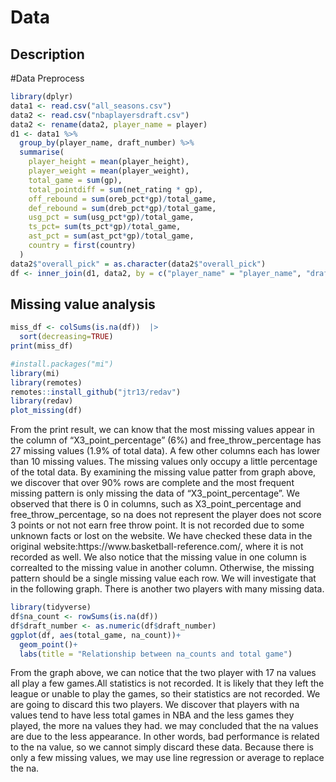 # Data
## Description

#Data Preprocess
```r
library(dplyr)
data1 <- read.csv("all_seasons.csv")
data2 <- read.csv("nbaplayersdraft.csv")
data2 <- rename(data2, player_name = player)
d1 <- data1 %>%
  group_by(player_name, draft_number) %>%
  summarise(
    player_height = mean(player_height),
    player_weight = mean(player_weight),
    total_game = sum(gp),
    total_pointdiff = sum(net_rating * gp),
    off_rebound = sum(oreb_pct*gp)/total_game,
    def_rebound = sum(dreb_pct*gp)/total_game,
    usg_pct = sum(usg_pct*gp)/total_game,
    ts_pct= sum(ts_pct*gp)/total_game,
    ast_pct = sum(ast_pct*gp)/total_game,
    country = first(country)
  )
data2$"overall_pick" = as.character(data2$"overall_pick")
df <- inner_join(d1, data2, by = c("player_name" = "player_name", "draft_number" = "overall_pick"))
```
## Missing value analysis
```r
miss_df <- colSums(is.na(df))  |>
  sort(decreasing=TRUE)
print(miss_df)

#install.packages("mi")
library(mi)
library(remotes)
remotes::install_github("jtr13/redav")
library(redav)
plot_missing(df)
```
From the print result, we can know that the most missing values appear in the column of "X3_point_percentage" (6%) and free_throw_percentage has 27 missing values (1.9% of total data). A few other columns each has lower than 10 missing values. The missing values only occupy a little percentage of the total data. By examining the missing value patter from graph above, we discover that over 90% rows are complete and the most frequent missing pattern is only missing the data of "X3_point_percentage". We observed that there is 0 in columns, such as X3_point_percentage and free_throw_percentage, so na does not represent the player does not score 3 points or not not earn free throw point. It is not recorded due to some unknown facts or lost on the website. We have checked these data in the original website:https://www.basketball-reference.com/, where it is not recorded as well. We also notice that the missing value in one column is correalted to the missing value in another column. Otherwise, the missing pattern should be a single missing value each row. We will investigate that in the following graph. There is another two players with many missing data.
```r
library(tidyverse)
df$na_count <- rowSums(is.na(df))
df$draft_number <- as.numeric(df$draft_number)
ggplot(df, aes(total_game, na_count))+
  geom_point()+
  labs(title = "Relationship between na_counts and total game")
```
From the graph above, we can notice that the two player with 17 na values all play a few games.All statistics is not recorded. It is likely that they left the league or unable to play the games, so their statistics are not recorded. We are going to discard this two players. We discover that players with na values tend to have less total games in NBA and the less games they played, the more na values they had. we may concluded that the na values are due to the less appearance. In other words, bad performance is related to the na value, so we cannot simply discard these data. Because there is only a few missing values, we may use line regression or average to replace the na.
